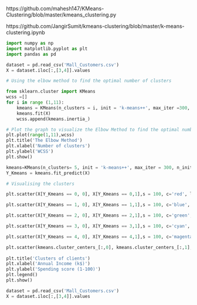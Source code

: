 https://github.com/mahesh147/KMeans-Clustering/blob/master/kmeans_clustering.py

https://github.com/JangirSumit/kmeans-clustering/blob/master/k-means-clustering.ipynb

```python
import numpy as np
import matplotlib.pyplot as plt
import pandas as pd
```

```python
dataset = pd.read_csv('Mall_Customers.csv')
X = dataset.iloc[:,[3,4]].values
```

```python
# Using the elbow method to find the optimal number of clusters

from sklearn.cluster import KMeans
wcss =[]
for i in range (1,11):
    kmeans = KMeans(n_clusters = i, init = 'k-means++', max_iter =300, n_init = 10, random_state = 0)
    kmeans.fit(X)
    wcss.append(kmeans.inertia_)
```

```python

# Plot the graph to visualize the Elbow Method to find the optimal number of cluster  
plt.plot(range(1,11),wcss)
plt.title('The Elbow Method')
plt.xlabel('Number of clusters')
plt.ylabel('WCSS')
plt.show()
```

```python
kmeans=KMeans(n_clusters= 5, init = 'k-means++', max_iter = 300, n_init = 10, random_state = 0)
Y_Kmeans = kmeans.fit_predict(X)

```

```python
# Visualising the clusters

plt.scatter(X[Y_Kmeans == 0, 0], X[Y_Kmeans == 0,1],s = 100, c='red', label = 'Cluster 1')

plt.scatter(X[Y_Kmeans == 1, 0], X[Y_Kmeans == 1,1],s = 100, c='blue', label = 'Cluster 2')

plt.scatter(X[Y_Kmeans == 2, 0], X[Y_Kmeans == 2,1],s = 100, c='green', label = 'Cluster 3')

plt.scatter(X[Y_Kmeans == 3, 0], X[Y_Kmeans == 3,1],s = 100, c='cyan', label = 'Cluster 4')

plt.scatter(X[Y_Kmeans == 4, 0], X[Y_Kmeans == 4,1],s = 100, c='magenta', label = 'Cluster 5')

plt.scatter(kmeans.cluster_centers_[:,0], kmeans.cluster_centers_[:,1], s = 300, c = 'yellow', label = 'Centroids')
    
plt.title('Clusters of clients')
plt.xlabel('Annual Income (k$)')
plt.ylabel('Spending score (1-100)')
plt.legend()
plt.show()
```

```python
dataset = pd.read_csv('Mall_Customers.csv')
X = dataset.iloc[:,[3,4]].values
```